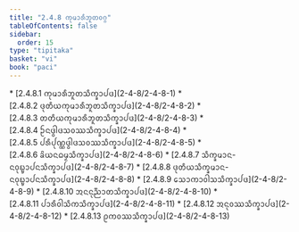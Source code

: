 ```yaml
---
title: "2.4.8 ᨠᩩᨾᩣᩁᩥᨽᩪᨲᩅᨣ᩠ᨣ"
tableOfContents: false
sidebar:
  order: 15
type: "tipitaka"
basket: "vi"
book: "paci"
---
```



<DynamicBreadcrumb />



<TableOfContents book="paci" section="2.4.8">
* [2.4.8.1 ᨠᩩᨾᩣᩁᩥᨽᩪᨲᩈᩥᨠ᩠ᨡᩣᨸᨴ](2-4-8/2-4-8-1)
* [2.4.8.2 ᨴᩩᨲᩥᨿᨠᩩᨾᩣᩁᩥᨽᩪᨲᩈᩥᨠ᩠ᨡᩣᨸᨴ](2-4-8/2-4-8-2)
* [2.4.8.3 ᨲᨲᩥᨿᨠᩩᨾᩣᩁᩥᨽᩪᨲᩈᩥᨠ᩠ᨡᩣᨸᨴ](2-4-8/2-4-8-3)
* [2.4.8.4 ᩐᨶᨴ᩠ᩅᩤᨴᩈᩅᩔᩈᩥᨠ᩠ᨡᩣᨸᨴ](2-4-8/2-4-8-4)
* [2.4.8.5 ᨸᩁᩥᨸᩩᨱ᩠ᨱᨴ᩠ᩅᩤᨴᩈᩅᩔᩈᩥᨠ᩠ᨡᩣᨸᨴ](2-4-8/2-4-8-5)
* [2.4.8.6 ᨡᩦᨿᨶᨵᨾ᩠ᨾᩈᩥᨠ᩠ᨡᩣᨸᨴ](2-4-8/2-4-8-6)
* [2.4.8.7 ᩈᩥᨠ᩠ᨡᨾᩣᨶ-ᨶᩅᩩᨭ᩠ᨮᩣᨸᨶᩈᩥᨠ᩠ᨡᩣᨸᨴ](2-4-8/2-4-8-7)
* [2.4.8.8 ᨴᩩᨲᩥᨿᩈᩥᨠ᩠ᨡᨾᩣᨶ-ᨶᩅᩩᨭ᩠ᨮᩣᨸᨶᩈᩥᨠ᩠ᨡᩣᨸᨴ](2-4-8/2-4-8-8)
* [2.4.8.9 ᩈᩮᩣᨠᩣᩅᩤᩈᩈᩥᨠ᩠ᨡᩣᨸᨴ](2-4-8/2-4-8-9)
* [2.4.8.10 ᩋᨶᨶᩩᨬ᩠ᨬᩣᨲᩈᩥᨠ᩠ᨡᩣᨸᨴ](2-4-8/2-4-8-10)
* [2.4.8.11 ᨸᩣᩁᩥᩅᩤᩈᩥᨠᩈᩥᨠ᩠ᨡᩣᨸᨴ](2-4-8/2-4-8-11)
* [2.4.8.12 ᩋᨶᩩᩅᩔᩈᩥᨠ᩠ᨡᩣᨸᨴ](2-4-8/2-4-8-12)
* [2.4.8.13 ᩑᨠᩅᩔᩈᩥᨠ᩠ᨡᩣᨸᨴ](2-4-8/2-4-8-13)
</TableOfContents>